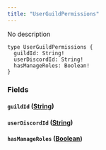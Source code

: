 ```yaml
---
title: "UserGuildPermissions"
---
```


No description

```
type UserGuildPermissions {
  guildId: String!
  userDiscordId: String!
  hasManageRoles: Boolean!
}

```

### Fields[](#fields "Direct link to heading")

#### `guildId` ([String](/developer/graphql-api/references/scalars/string))[](#guildid-string "Direct link to heading")

#### `userDiscordId` ([String](/developer/graphql-api/references/scalars/string))[](#userdiscordid-string "Direct link to heading")

#### `hasManageRoles` ([Boolean](/developer/graphql-api/references/scalars/boolean))[](#hasmanageroles-boolean "Direct link to heading")